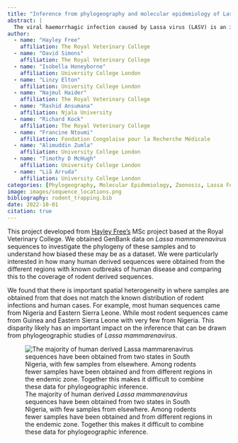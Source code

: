 ```yaml
---
title: "Inference from phylogeography and molecular epidemiology of Lassa virus is limited by sampling and sequencing bias in endemic regions."
abstract: |
  The viral haemorrhagic infection caused by Lassa virus (LASV) is an important endemic zoonotic disease in West AfricanAfrica with evidence for increasing outbreak sizes. The Natal multimammate mouse (*Mastomys natalensis*) is the predominant viral reservoir, although few studies have investigated the role of other animal species. To identify host sequencing biases, all LASV nucleotide sequences and associated metadata (n = 2,298) available on GenBank were retrieved. Most data originated from Nigeria (56%), Guinea (20%) and Sierra Leone (14%). Data from non-human hosts (n = 703) were limited, only 69 sequences encompassed complete genes. Spatial modelling of sequencing effort highlighted the bias in locations of available sequences. Using available sequences phylogenetic analyses showed geographic clustering of LASV lineages, suggested isolated events of human-to-rodent  transmission and the emergence of currently circulating strains of LASV from the year 1498 in Nigeria. Overall, the current study highlights significant geographic limitations in LASV surveillance, particularly, in non-human species. Further investigation of the non-human reservoir of this virus, alongside improved surveillance in other endemic countries, are required for further characterisation of the historic emergence and dispersal of LASV. Accurate assessment on viral circulation in non-human hosts is vital to guide public health interventions to prevent recurrent Lassa fever epidemics. 
author: 
  - name: "Hayley Free"
    affiliation: The Royal Veterinary College
  - name: "David Simons"
    affiliation: The Royal Veterinary College
  - name: "Isobella Honeyborne"
    affiliation: University College London
  - name: "Linzy Elton"
    affiliation: University College London
  - name: "Najmul Haider"
    affiliation: The Royal Veterinary College
  - name: "Rashid Ansumana"
    affiliation: Njala University
  - name: "Richard Kock"
    affiliation: The Royal Veterinary College
  - name: "Francine Ntoumi"
    affiliation: Fondation Congolaise pour la Recherche Médicale
  - name: "Alimuddin Zumla"
    affiliation: University College London
  - name: "Timothy D McHugh"
    affiliation: University College London
  - name: "Liã Arruda"
    affiliation: University College London
categories: [Phylogeography, Molecular Epidemiology, Zoonosis, Lassa Fever, West Africa, In Preparation]
image: images/sequence_locations.png
bibliography: rodent_trapping.bib
date: 2022-10-01
citation: true
---
```


This project developed from [Hayley Free's](https://twitter.com/hayleybethfree) MSc project based at the Royal Veterinary College. We obtained GenBank data on *Lassa mammarenavirus* sequences to investigate the phylogeny of these samples and to understand how biased these may be as a dataset. We were particularly interested in how many human derived sequences were obtained from the different regions with known outbreaks of human disease and comparing this to the coverage of rodent derived sequences.

We found that there is important spatial heterogeneity in where samples are obtained from that does not match the known distribution of rodent infections and human cases. For example, most human sequences came from Nigeria and Eastern Sierra Leone. While most rodent sequences came from Guinea and Eastern Sierra Leone with very few from Nigeria. This disparity likely has an important impact on the inference that can be drawn from phylogeographic studies of *Lassa mammarenavirus*.

![The majority of human derived *Lassa mammarenavirus* sequences have been obtained from two states in South Nigeria, with few samples from elsewhere. Among rodents fewer samples have been obtained and from different regions in the endemic zone. Together this makes it difficult to combine these data for phylogeographic inference.](images/sequence_locations.png)

